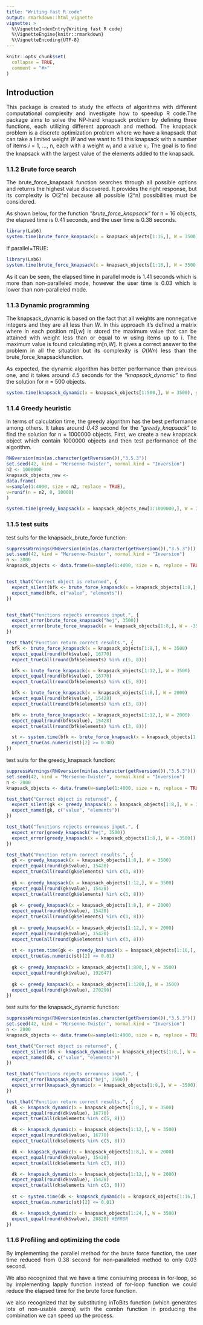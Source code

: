 ```yaml
---
title: "Writing fast R code"
output: rmarkdown::html_vignette
vignette: >
  %\VignetteIndexEntry{Writing fast R code}
  %\VignetteEngine{knitr::rmarkdown}
  %\VignetteEncoding{UTF-8}
---
```


<style>
body {
text-align: justify}
</style>

```r
knitr::opts_chunk$set(
  collapse = TRUE,
  comment = "#>"
)
```

## Introduction

This package is created to study the effects of algorithms with different computational
complexity and investigate how to speedup R code.The package aims to solve the NP-hard knapsack problem by defining three functions, each utilizing different approach and method. The knapsack problem is a discrete optimization problem where we have a knapsack that can take a
limited weight $W$ and we want to fill this knapsack with a number of items *i* = 1, ..., n, each with a weight w~i~ and a value v~i~. The goal is to find the knapsack with the largest value of the elements added to the knapsack.


### 1.1.2 Brute force search

The brute_force_knapsack function searches through all possible options and returns the highest value discovered. It provides the right response, but its complexity is O(2^n) because all possible (2^n) possibilities must be considered.

As shown below, for the function *"brute_force_knapsack"* for n = 16 objects, the elapsed time is 0.41 seconds, and the user time is 0.38 seconds.

```r
library(Lab6)
system.time(brute_force_knapsack(x = knapsack_objects[1:16,], W = 3500), gcFirst = T)
```

If parallel=TRUE:

```r
library(Lab6)
system.time(brute_force_knapsack(x = knapsack_objects[1:16,], W = 3500, parallel=TRUE),gcFirst = T)
```
As it can be seen, the elapsed time in parallel mode is 1.41 seconds which is more than non-paralleled mode, however the user time is 0.03 which is lower than non-paralleled mode.

### 1.1.3 Dynamic programming
The knapsack_dynamic is based on the fact that all weights are nonnegative integers and they are all less than $W$. In this approach it's defined a matrix where in each position m[i,w] is stored the maximum value that can be attained with weight less than or equal to w using items up to i. The maximum value is found calculating m[n,W]. It gives a correct answer to the problem in all the situation but its complexity is $O(Wn)$ less than the brute_force_knapsackfunction.

As expected, the dynamic algorithm has better performance than previous one, and it takes around *4.5* seconds for the  *"knapsack_dynamic"* to find the solution for n = 500 objects.

```r
system.time(knapsack_dynamic(x = knapsack_objects[1:500,], W = 3500), gcFirst = T)
```

### 1.1.4 Greedy heuristic

In terms of calculation time, the greedy algorithm has the best performance among others. It takes around *0.43* second for the  *"greedy_knapsack"* to find the solution for n = 1000000 objects. First, we create a new knapsack object which contain 1000000 objects and then test performance of the algorithm.

```r
RNGversion(min(as.character(getRversion()),"3.5.3"))
set.seed(42, kind = "Mersenne-Twister", normal.kind = "Inversion")
n2 <- 1000000
knapsack_objects_new <-
data.frame(
w=sample(1:4000, size = n2, replace = TRUE),
v=runif(n = n2, 0, 10000)
)

system.time(greedy_knapsack(x = knapsack_objects_new[1:1000000,], W = 3500), gcFirst = T)
```

### 1.1.5 test suits

test suits for the knapsack_brute_force function:

```r

suppressWarnings(RNGversion(min(as.character(getRversion()),"3.5.3")))
set.seed(42, kind = "Mersenne-Twister", normal.kind = "Inversion")
n <- 2000
knapsack_objects <- data.frame(w=sample(1:4000, size = n, replace = TRUE), v=runif(n = n, 0, 10000))


test_that("Correct object is returned", {
  expect_silent(bfk <- brute_force_knapsack(x = knapsack_objects[1:8,], W = 3500))
  expect_named(bfk, c("value", "elements"))
})


test_that("functions rejects errounous input.", {
  expect_error(brute_force_knapsack("hej", 3500))
  expect_error(brute_force_knapsack(x = knapsack_objects[1:8,], W = -3500))
})

test_that("Function return correct results.", {
  bfk <- brute_force_knapsack(x = knapsack_objects[1:8,], W = 3500)
  expect_equal(round(bfk$value), 16770)
  expect_true(all(round(bfk$elements) %in% c(5, 8)))

  bfk <- brute_force_knapsack(x = knapsack_objects[1:12,], W = 3500)
  expect_equal(round(bfk$value), 16770)
  expect_true(all(round(bfk$elements) %in% c(5, 8)))

  bfk <- brute_force_knapsack(x = knapsack_objects[1:8,], W = 2000)
  expect_equal(round(bfk$value), 15428)
  expect_true(all(round(bfk$elements) %in% c(3, 8)))

  bfk <- brute_force_knapsack(x = knapsack_objects[1:12,], W = 2000)
  expect_equal(round(bfk$value), 15428)
  expect_true(all(round(bfk$elements) %in% c(3, 8)))

  st <- system.time(bfk <- brute_force_knapsack(x = knapsack_objects[1:16,], W = 2000))
  expect_true(as.numeric(st)[2] >= 0.00)
})
```

test suits for the greedy_knapsack function:
```r
suppressWarnings(RNGversion(min(as.character(getRversion()),"3.5.3")))
set.seed(42, kind = "Mersenne-Twister", normal.kind = "Inversion")
n <- 2000
knapsack_objects <- data.frame(w=sample(1:4000, size = n, replace = TRUE), v=runif(n = n, 0, 10000))

test_that("Correct object is returned", {
  expect_silent(gk <- greedy_knapsack(x = knapsack_objects[1:8,], W = 3500))
  expect_named(gk, c("value", "elements"))
})

test_that("functions rejects errounous input.", {
  expect_error(greedy_knapsack("hej", 3500))
  expect_error(greedy_knapsack(x = knapsack_objects[1:8,], W = -3500))
})

test_that("Function return correct results.", {
  gk <- greedy_knapsack(x = knapsack_objects[1:8,], W = 3500)
  expect_equal(round(gk$value), 15428)
  expect_true(all(round(gk$elements) %in% c(3, 8)))
  
  gk <- greedy_knapsack(x = knapsack_objects[1:12,], W = 3500)
  expect_equal(round(gk$value), 15428)
  expect_true(all(round(gk$elements) %in% c(3, 8)))
  
  gk <- greedy_knapsack(x = knapsack_objects[1:8,], W = 2000)
  expect_equal(round(gk$value), 15428)
  expect_true(all(round(gk$elements) %in% c(3, 8)))
  
  gk <- greedy_knapsack(x = knapsack_objects[1:12,], W = 2000)
  expect_equal(round(gk$value), 15428)
  expect_true(all(round(gk$elements) %in% c(3, 8)))
  
  st <- system.time(gk <- greedy_knapsack(x = knapsack_objects[1:16,], W = 2000))
  expect_true(as.numeric(st)[2] <= 0.01)
  
  gk <- greedy_knapsack(x = knapsack_objects[1:800,], W = 3500)
  expect_equal(round(gk$value), 192647)
  
  gk <- greedy_knapsack(x = knapsack_objects[1:1200,], W = 3500)
  expect_equal(round(gk$value), 270290)
})
```

test suits for the knapsack_dynamic function:

```r
suppressWarnings(RNGversion(min(as.character(getRversion()),"3.5.3")))
set.seed(42, kind = "Mersenne-Twister", normal.kind = "Inversion")
n <- 2000
knapsack_objects <- data.frame(w=sample(1:4000, size = n, replace = TRUE), v=runif(n = n, 0, 10000))

test_that("Correct object is returned", {
  expect_silent(dk <- knapsack_dynamic(x = knapsack_objects[1:8,], W = 3500))
  expect_named(dk, c("value", "elements"))
})

test_that("functions rejects errounous input.", {
  expect_error(knapsack_dynamic("hej", 3500))
  expect_error(knapsack_dynamic(x = knapsack_objects[1:8,], W = -3500))
})

test_that("Function return correct results.", {
  dk <- knapsack_dynamic(x = knapsack_objects[1:8,], W = 3500)
  expect_equal(round(dk$value), 16770)
  expect_true(all(dk$elements %in% c(5, 8)))

  dk <- knapsack_dynamic(x = knapsack_objects[1:12,], W = 3500)
  expect_equal(round(dk$value), 16770)
  expect_true(all(dk$elements %in% c(5, 8)))

  dk <- knapsack_dynamic(x = knapsack_objects[1:8,], W = 2000)
  expect_equal(round(dk$value), 15428)
  expect_true(all(dk$elements %in% c(3, 8)))

  dk <- knapsack_dynamic(x = knapsack_objects[1:12,], W = 2000)
  expect_equal(round(dk$value), 15428)
  expect_true(all(dk$elements %in% c(3, 8)))
   
  st <- system.time(dk <- knapsack_dynamic(x = knapsack_objects[1:16,], W = 2000))
  expect_true(as.numeric(st)[2] <= 0.01)

  dk <- knapsack_dynamic(x = knapsack_objects[1:24,], W = 3500)
  expect_equal(round(dk$value), 28828) #ERROR
})
```

### 1.1.6 Profiling and optimizing the code

By implementing the parallel method for the brute force function, the user time reduced from 0.38 second for non-paralleled method to only 0.03 second.   

We also recognized that we have a time consuming process in for-loop, so by implementing lapply function instead of for-loop function we could reduce the elapsed time for the brute force function.   

we also recognized that by substituting inToBits function (which generates lots of non-usable zeros) with the combn function in producing the combination we can speed up the process.



